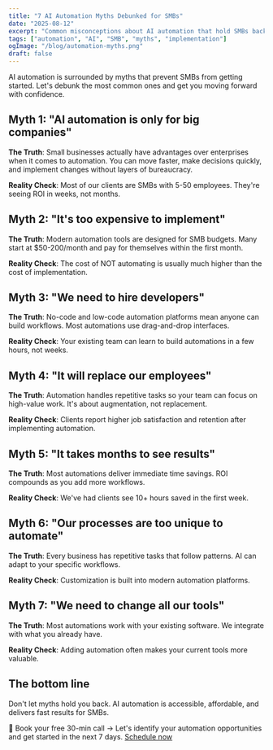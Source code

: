 ```yaml
---
title: "7 AI Automation Myths Debunked for SMBs"
date: "2025-08-12"
excerpt: "Common misconceptions about AI automation that hold SMBs back—and the truth that will accelerate your implementation."
tags: ["automation", "AI", "SMB", "myths", "implementation"]
ogImage: "/blog/automation-myths.png"
draft: false
---
```


AI automation is surrounded by myths that prevent SMBs from getting started. Let's debunk the most common ones and get you moving forward with confidence.

## Myth 1: "AI automation is only for big companies"

**The Truth**: Small businesses actually have advantages over enterprises when it comes to automation. You can move faster, make decisions quickly, and implement changes without layers of bureaucracy.

**Reality Check**: Most of our clients are SMBs with 5-50 employees. They're seeing ROI in weeks, not months.

## Myth 2: "It's too expensive to implement"

**The Truth**: Modern automation tools are designed for SMB budgets. Many start at $50-200/month and pay for themselves within the first month.

**Reality Check**: The cost of NOT automating is usually much higher than the cost of implementation.

## Myth 3: "We need to hire developers"

**The Truth**: No-code and low-code automation platforms mean anyone can build workflows. Most automations use drag-and-drop interfaces.

**Reality Check**: Your existing team can learn to build automations in a few hours, not weeks.

## Myth 4: "It will replace our employees"

**The Truth**: Automation handles repetitive tasks so your team can focus on high-value work. It's about augmentation, not replacement.

**Reality Check**: Clients report higher job satisfaction and retention after implementing automation.

## Myth 5: "It takes months to see results"

**The Truth**: Most automations deliver immediate time savings. ROI compounds as you add more workflows.

**Reality Check**: We've had clients see 10+ hours saved in the first week.

## Myth 6: "Our processes are too unique to automate"

**The Truth**: Every business has repetitive tasks that follow patterns. AI can adapt to your specific workflows.

**Reality Check**: Customization is built into modern automation platforms.

## Myth 7: "We need to change all our tools"

**The Truth**: Most automations work with your existing software. We integrate with what you already have.

**Reality Check**: Adding automation often makes your current tools more valuable.

## The bottom line

Don't let myths hold you back. AI automation is accessible, affordable, and delivers fast results for SMBs.

📅 Book your free 30-min call → Let's identify your automation opportunities and get started in the next 7 days. [Schedule now](/book)
